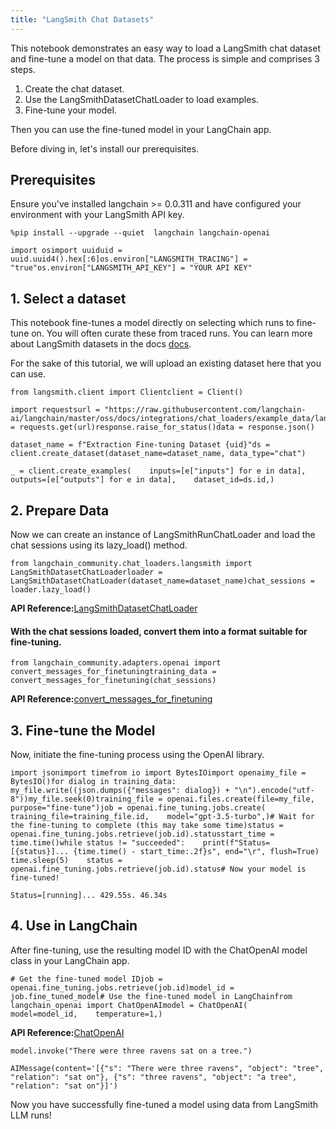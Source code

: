 ```yaml
---
title: "LangSmith Chat Datasets"
---
```


This notebook demonstrates an easy way to load a LangSmith chat dataset and fine-tune a model on that data. The process is simple and comprises 3 steps.

1. Create the chat dataset.
2. Use the LangSmithDatasetChatLoader to load examples.
3. Fine-tune your model.

Then you can use the fine-tuned model in your LangChain app.

Before diving in, let's install our prerequisites.

## Prerequisites

Ensure you've installed langchain >= 0.0.311 and have configured your environment with your LangSmith API key.

```
%pip install --upgrade --quiet  langchain langchain-openai
```

```
import osimport uuiduid = uuid.uuid4().hex[:6]os.environ["LANGSMITH_TRACING"] = "true"os.environ["LANGSMITH_API_KEY"] = "YOUR API KEY"
```

## 1. Select a dataset

This notebook fine-tunes a model directly on selecting which runs to fine-tune on. You will often curate these from traced runs. You can learn more about LangSmith datasets in the docs [docs](https://docs.smith.langchain.com/evaluation/concepts#datasets).

For the sake of this tutorial, we will upload an existing dataset here that you can use.

```
from langsmith.client import Clientclient = Client()
```

```
import requestsurl = "https://raw.githubusercontent.com/langchain-ai/langchain/master/oss/docs/integrations/chat_loaders/example_data/langsmith_chat_dataset.json"response = requests.get(url)response.raise_for_status()data = response.json()
```

```
dataset_name = f"Extraction Fine-tuning Dataset {uid}"ds = client.create_dataset(dataset_name=dataset_name, data_type="chat")
```

```
_ = client.create_examples(    inputs=[e["inputs"] for e in data],    outputs=[e["outputs"] for e in data],    dataset_id=ds.id,)
```

## 2. Prepare Data

Now we can create an instance of LangSmithRunChatLoader and load the chat sessions using its lazy\_load() method.

```
from langchain_community.chat_loaders.langsmith import LangSmithDatasetChatLoaderloader = LangSmithDatasetChatLoader(dataset_name=dataset_name)chat_sessions = loader.lazy_load()
```

**API Reference:**[LangSmithDatasetChatLoader](https://python.langchain.com/api_reference/community/chat_loaders/langchain_community.chat_loaders.langsmith.LangSmithDatasetChatLoader.html)

#### With the chat sessions loaded, convert them into a format suitable for fine-tuning.

```
from langchain_community.adapters.openai import convert_messages_for_finetuningtraining_data = convert_messages_for_finetuning(chat_sessions)
```

**API Reference:**[convert\_messages\_for\_finetuning](https://python.langchain.com/api_reference/community/adapters/langchain_community.adapters.openai.convert_messages_for_finetuning.html)

## 3. Fine-tune the Model

Now, initiate the fine-tuning process using the OpenAI library.

```
import jsonimport timefrom io import BytesIOimport openaimy_file = BytesIO()for dialog in training_data:    my_file.write((json.dumps({"messages": dialog}) + "\n").encode("utf-8"))my_file.seek(0)training_file = openai.files.create(file=my_file, purpose="fine-tune")job = openai.fine_tuning.jobs.create(    training_file=training_file.id,    model="gpt-3.5-turbo",)# Wait for the fine-tuning to complete (this may take some time)status = openai.fine_tuning.jobs.retrieve(job.id).statusstart_time = time.time()while status != "succeeded":    print(f"Status=[{status}]... {time.time() - start_time:.2f}s", end="\r", flush=True)    time.sleep(5)    status = openai.fine_tuning.jobs.retrieve(job.id).status# Now your model is fine-tuned!
```

```
Status=[running]... 429.55s. 46.34s
```

## 4. Use in LangChain

After fine-tuning, use the resulting model ID with the ChatOpenAI model class in your LangChain app.

```
# Get the fine-tuned model IDjob = openai.fine_tuning.jobs.retrieve(job.id)model_id = job.fine_tuned_model# Use the fine-tuned model in LangChainfrom langchain_openai import ChatOpenAImodel = ChatOpenAI(    model=model_id,    temperature=1,)
```

**API Reference:**[ChatOpenAI](https://python.langchain.com/api_reference/openai/chat_models/langchain_openai.chat_models.base.ChatOpenAI.html)

```
model.invoke("There were three ravens sat on a tree.")
```

```
AIMessage(content='[{"s": "There were three ravens", "object": "tree", "relation": "sat on"}, {"s": "three ravens", "object": "a tree", "relation": "sat on"}]')
```

Now you have successfully fine-tuned a model using data from LangSmith LLM runs!
